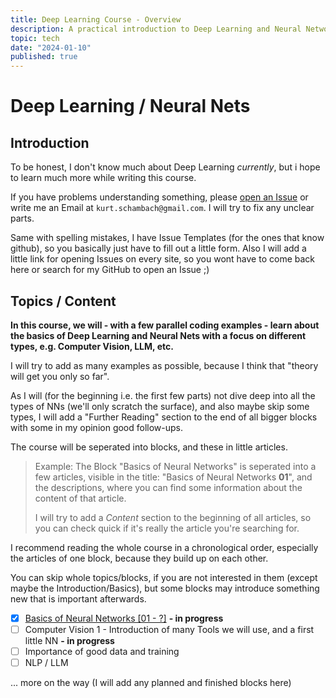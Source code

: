 ```yaml
---
title: Deep Learning Course - Overview
description: A practical introduction to Deep Learning and Neural Networks
topic: tech
date: "2024-01-10"
published: true
---
```


# Deep Learning / Neural Nets

## Introduction

To be honest, I don't know much about Deep Learning *currently*, 
but i hope to learn much more while writing this course.

If you have problems understanding something, please
[open an Issue](https://github.com/kurtschambach/portfolio/issues/) 
or write me an Email at `kurt.schambach@gmail.com`.
I will try to fix any unclear parts.

Same with spelling mistakes, I have Issue Templates (for the ones that know github), 
so you basically just have to fill out a little form.
Also I will add a little link for opening Issues on every site, 
so you wont have to come back here or search for my GitHub to open an Issue ;)

## Topics / Content

**In this course, we will - with a few parallel coding examples - 
learn about the basics of Deep Learning and Neural Nets with a focus on different types, e.g. Computer Vision, LLM, etc.**

I will try to add as many examples as possible, because I think that "theory will get you only so far".

As I will (for the beginning i.e. the first few parts) not dive deep into all the types of NNs (we'll only scratch the surface), and also maybe skip some types,
I will add a "Further Reading" section to the end of all bigger blocks with some in my opinion good follow-ups.

The course will be seperated into blocks, and these in little articles.

> Example: The Block "Basics of Neural Networks" is seperated into a few articles, 
> visible in the title: "Basics of Neural Networks **01**", and the descriptions, 
> where you can find some information about the content of that article.
>
> I will try to add a *Content* section to the beginning of all articles, 
> so you can check quick if it's really the article you're searching for.

I recommend reading the whole course in a chronological order, 
especially the articles of one block, because they build up on each other.

You can skip whole topics/blocks, if you are not interested in them (except maybe the Introduction/Basics), 
but some blocks may introduce something new that is important afterwards.

- [x] [Basics of Neural Networks \[01 - ?\]](/blog/neural-network-basics-1) **- in progress**
- [ ] Computer Vision 1 - Introduction of many Tools we will use, and a first little NN **- in progress**
- [ ] Importance of good data and training
- [ ] NLP / LLM

... more on the way (I will add any planned and finished blocks here)

